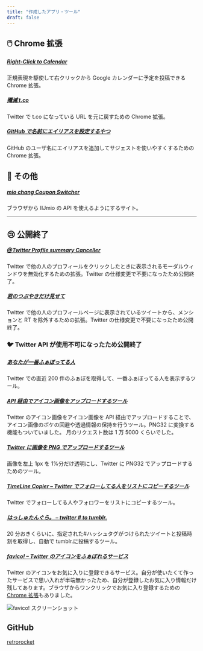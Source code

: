 ```yaml
---
title: "作成したアプリ・ツール"
draft: false
---
```


## 🖱️ Chrome 拡張

##### [Right-Click to Calendar](https://chrome.google.com/webstore/detail/right-click-to-calendar/femihkgadmhfmdlkjjfjcgleppfggadk)

正規表現を駆使して右クリックから Google カレンダーに予定を投稿できる Chrome 拡張。

##### [殲滅 t.co](https://chrome.google.com/webstore/detail/%E6%AE%B2%E6%BB%85tco/jnbhhhjkkdcghmajblmbmdlagndpifji)

Twitter で t.co になっている URL を元に戻すための Chrome 拡張。

##### [GitHub で名前にエイリアスを設定するやつ](https://chrome.google.com/webstore/detail/github%E3%81%A7%E5%90%8D%E5%89%8D%E3%81%AB%E3%82%A8%E3%82%A4%E3%83%AA%E3%82%A2%E3%82%B9%E3%82%92%E8%A8%AD%E5%AE%9A%E3%81%99%E3%82%8B%E3%82%84%E3%81%A4/kaeihhbcakibjinkmleoejleokchbbaj?hl=ja)

GitHub のユーザ名にエイリアスを追加してサジェストを使いやすくするための Chrome 拡張。

## 🐰 その他

##### [mio chang Coupon Switcher](https://mio.retrorocket.biz/)

ブラウザから IIJmio の API を使えるようにするサイト。

---

## 😢 公開終了

##### [@Twitter Profile summary Canceller](https://chrome.google.com/webstore/detail/twitter-profile-summary-c/dhcefhcjalamplnblifpmfjondfcinop)

Twitter で他の人のプロフィールをクリックしたときに表示されるモーダルウィンドウを無効化するための拡張。Twitter の仕様変更で不要になったため公開終了。

##### [君のつぶやきだけ見せて](https://chrome.google.com/webstore/detail/%E5%90%9B%E3%81%AE%E3%81%A4%E3%81%B6%E3%82%84%E3%81%8D%E3%81%A0%E3%81%91%E8%A6%8B%E3%81%9B%E3%81%A6/anpipdmeelnmnhglnbcobgehedbckkaj)

Twitter で他の人のプロフィールページに表示されているツイートから、メンションと RT を除外するための拡張。Twitter の仕様変更で不要になったため公開終了。

### 🐦 Twitter API が使用不可になったため公開終了

##### [あなたが一番ふぁぼってる人](https://retrorocket.biz/fav/)

Twitter での直近 200 件のふぁぼを取得して、一番ふぁぼってる人を表示するツール。

##### [API 経由でアイコン画像をアップロードするツール](https://retrorocket.biz/upico/)

Twitter のアイコン画像をアイコン画像を API 経由でアップロードすることで、アイコン画像のボケの回避や透過情報の保持を行うツール。PNG32 に変換する機能もついていました。
月のリクエスト数は 1 万 5000 くらいでした。

##### [Twitter に画像を PNG でアップロードするツール](https://retrorocket.biz/twimage/)

画像を左上 1px を 1%分だけ透明にし、Twitter に PNG32 でアップロードするためのツール。

##### [TimeLine Copier – Twitter でフォローしてる人をリストにコピーするツール](https://retrorocket.biz/list/)

Twitter でフォローしてる人やフォロワーをリストにコピーするツール。

##### [はっしゅたんぐら。 – twitter # to tumblr.](https://tag.retrorocket.biz/)

20 分おきくらいに、指定された#ハッシュタグがつけられたツイートと投稿時刻を取得し、自動で tumblr.に投稿するツール。

##### [favico! – Twitter のアイコンをふぁぼれるサービス](https://favico.retrorocket.biz/)

Twitter のアイコンをお気に入りに登録できるサービス。自分が使いたくて作ったサービスで思い入れが半端無かったため、自分が登録したお気に入り情報だけ残してあります。ブラウザからワンクリックでお気に入り登録するための[Chrome 拡張](https://chrome.google.com/webstore/detail/favico-%E3%83%96%E3%83%A9%E3%82%A6%E3%82%B6%E6%8B%A1%E5%BC%B5/ffapgjhohfcjnpbpgbpobanpecoopiia)もありました。

![favico! スクリーンショット](/assets/images/favico-screen.png)

## GitHub

[retrorocket](https://github.com/retrorocket)

